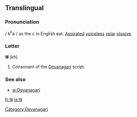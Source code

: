 ==Translingual==

===Pronunciation===
/ k<sup>h</sup>ə / as the c in English '''c'''at. [[Aspirated]]
[[voiceless]] [[velar]] [[plosive]].

===Letter===
'''ख''' (kh)

#Consonant of the [[Devanagari]] script.

===See also===
* [[w:Devanagari]]

[[Category:Devanagari]]

[[fr:ख]]
[[ja:ख]]